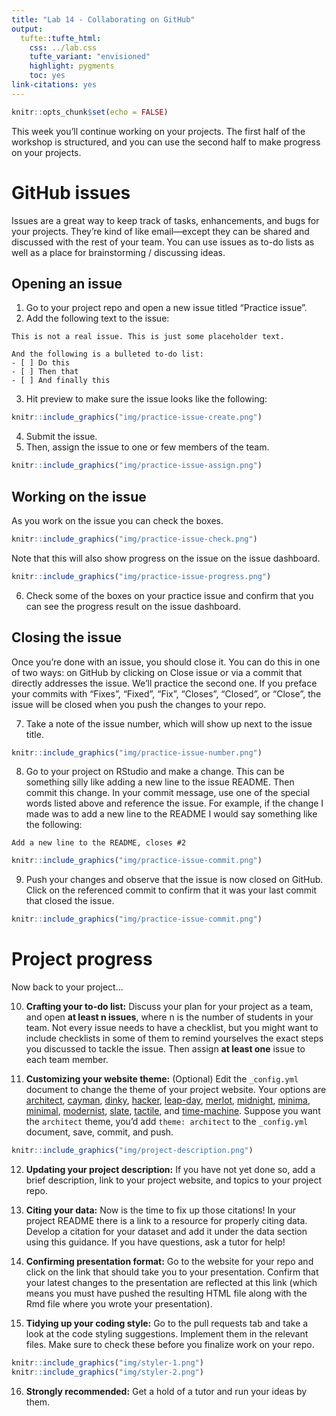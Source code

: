 ```yaml
---
title: "Lab 14 - Collaborating on GitHub"
output: 
  tufte::tufte_html:
    css: ../lab.css
    tufte_variant: "envisioned"
    highlight: pygments
    toc: yes
link-citations: yes
---
```


```r
knitr::opts_chunk$set(echo = FALSE)
```

This week you'll continue working on your projects.
The first half of the workshop is structured, and you can use the second half to make progress on your projects.

# GitHub issues

Issues are a great way to keep track of tasks, enhancements, and bugs for your projects.
They're kind of like email---except they can be shared and discussed with the rest of your team.
You can use issues as to-do lists as well as a place for brainstorming / discussing ideas.

## Opening an issue

1.  Go to your project repo and open a new issue titled "Practice issue".
2.  Add the following text to the issue:

<!-- -->

    This is not a real issue. This is just some placeholder text.

    And the following is a bulleted to-do list:
    - [ ] Do this
    - [ ] Then that
    - [ ] And finally this

3.  Hit preview to make sure the issue looks like the following:

```r
knitr::include_graphics("img/practice-issue-create.png")
```

4.  Submit the issue.
5.  Then, assign the issue to one or few members of the team.

```r
knitr::include_graphics("img/practice-issue-assign.png")
```

## Working on the issue

As you work on the issue you can check the boxes.

```r
knitr::include_graphics("img/practice-issue-check.png")
```

Note that this will also show progress on the issue on the issue dashboard.

```r
knitr::include_graphics("img/practice-issue-progress.png")
```

6.  Check some of the boxes on your practice issue and confirm that you can see the progress result on the issue dashboard.

## Closing the issue

Once you're done with an issue, you should close it.
You can do this in one of two ways: on GitHub by clicking on Close issue or via a commit that directly addresses the issue.
We'll practice the second one.
If you preface your commits with "Fixes", "Fixed", "Fix", "Closes", "Closed", or "Close", the issue will be closed when you push the changes to your repo.

7.  Take a note of the issue number, which will show up next to the issue title.

```r
knitr::include_graphics("img/practice-issue-number.png")
```

8.  Go to your project on RStudio and make a change. This can be something silly like adding a new line to the issue README. Then commit this change. In your commit message, use one of the special words listed above and reference the issue. For example, if the change I made was to add a new line to the README I would say something like the following:

<!-- -->

    Add a new line to the README, closes #2

```r
knitr::include_graphics("img/practice-issue-commit.png")
```

9.  Push your changes and observe that the issue is now closed on GitHub. Click on the referenced commit to confirm that it was your last commit that closed the issue.

```r
knitr::include_graphics("img/practice-issue-commit.png")
```

# Project progress

Now back to your project...

10. **Crafting your to-do list:** Discuss your plan for your project as a team, and open **at least n issues**, where n is the number of students in your team.
    Not every issue needs to have a checklist, but you might want to include checklists in some of them to remind yourselves the exact steps you discussed to tackle the issue.
    Then assign **at least one** issue to each team member.

11. **Customizing your website theme:** (Optional) Edit the `_config.yml` document to change the theme of your project website.
    Your options are [architect](https://pages-themes.github.io/architect), [cayman](https://pages-themes.github.io/cayman), [dinky](https://pages-themes.github.io/dinky), [hacker](https://pages-themes.github.io/hacker), [leap-day](https://pages-themes.github.io/leap-day), [merlot](https://pages-themes.github.io/merlot), [midnight](https://pages-themes.github.io/midnight), [minima](https://pages-themes.github.io/minima), [minimal](https://pages-themes.github.io/minimal), [modernist](https://pages-themes.github.io/modernist), [slate](https://pages-themes.github.io/slate), [tactile](https://pages-themes.github.io/tactile), and [time-machine](https://pages-themes.github.io/time-machine).
    Suppose you want the `architect` theme, you'd add `theme: architect` to the `_config.yml` document, save, commit, and push.

```r
knitr::include_graphics("img/project-description.png")
```

12. **Updating your project description:** If you have not yet done so, add a brief description, link to your project website, and topics to your project repo.

13. **Citing your data:** Now is the time to fix up those citations!
    In your project README there is a link to a resource for properly citing data.
    Develop a citation for your dataset and add it under the data section using this guidance.
    If you have questions, ask a tutor for help!

14. **Confirming presentation format:** Go to the website for your repo and click on the link that should take you to your presentation.
    Confirm that your latest changes to the presentation are reflected at this link (which means you must have pushed the resulting HTML file along with the Rmd file where you wrote your presentation).

15. **Tidying up your coding style:** Go to the pull requests tab and take a look at the code styling suggestions.
    Implement them in the relevant files.
    Make sure to check these before you finalize work on your repo.

```r
knitr::include_graphics("img/styler-1.png")
knitr::include_graphics("img/styler-2.png")
```

16. **Strongly recommended:** Get a hold of a tutor and run your ideas by them.
